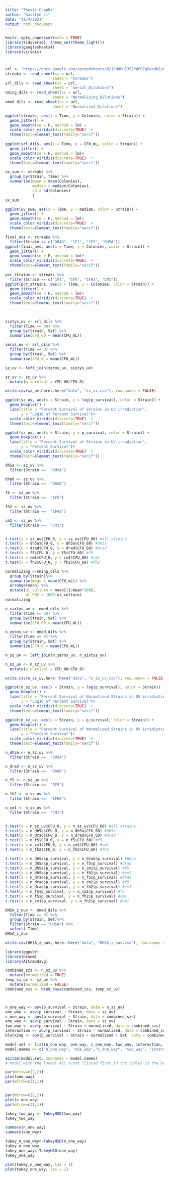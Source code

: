 ```yaml
---
title: "Thesis Graphs"
author: "Kaitlyn Li"
date: "11/4/2021"
output: html_document
---
```


```r
knitr::opts_chunk$set(echo = TRUE)
library(tidyverse); theme_set(theme_light())
library(googlesheets4)
library(viridis)
```

#
```r
url <- "https://docs.google.com/spreadsheets/d/1JN0UHSJSlPWP07gGkodhEuOzFkuukClbuDjI7rDcokc/edit?usp=sharing"
streaks <- read_sheet(ss = url,
                     sheet = "Streaks")
srl_dils <- read_sheet(ss = url,
                     sheet = "Serial_Dilutions")
nming_dils <- read_sheet(ss = url,
                     sheet = "Normalizing_Dilutions")
nmed_dils <- read_sheet(ss = url,
                     sheet = "Normalized_Dilutions")

```

```r
ggplot(streaks, aes(x = Time, y = Colonies, color = Strain)) +
  geom_jitter() +
  geom_smooth(se = F, method = lm) +
  scale_color_viridis(discrete=TRUE)  +
  theme(text=element_text(family="serif"))
  
ggplot(srl_dils, aes(x = Time, y = CFU_mL, color = Strain)) +
  geom_jitter() +
  geom_smooth(se = F, method = lm)+
  scale_color_viridis(discrete=TRUE)  +
  theme(text=element_text(family="serif"))
```

```r
uv_sum <- streaks %>%
  group_by(Strain, Time) %>%
  summarise(mean = mean(Colonies),
            median = median(Colonies),
            sd = sd(Colonies)
            )
uv_sum
```
```r
ggplot(uv_sum, aes(x = Time, y = median, color = Strain)) +
  geom_jitter() +
  geom_smooth(se = F, method = lm)+
  scale_color_viridis(discrete=TRUE)  +
  theme(text=element_text(family="serif"))
```
```r
final_uvs <- streaks %>%
  filter(Strain == c("DRAD", "1F1", "1F5", "DH5A"))
ggplot(final_uvs, aes(x = Time, y = Colonies, color = Strain)) +
  geom_jitter() +
  geom_smooth(se = F, method = lm)+
  scale_color_viridis(discrete=TRUE)  +
  theme(text=element_text(family="serif"))
  
pcr_strains <- streaks %>%
  filter(Strain == c("1F1", "1F5", "1FH2", "CM1"))
ggplot(pcr_strains, aes(x = Time, y = Colonies, color = Strain)) +
  geom_jitter() +
  geom_smooth(se = F, method = lm)+
  scale_color_viridis(discrete=TRUE)  +
  theme(text=element_text(family="serif"))
  
  
```



```r
sixtys_uv <- srl_dils %>%
  filter(Time == 60) %>%
  group_by(Strain, Set) %>%
  summarise(CFU_60 = mean(CFU_mL))

zeros_uv <- srl_dils %>%
  filter(Time == 0) %>%
  group_by(Strain, Set) %>%
  summarise(CFU_0 = mean(CFU_mL))

sz_uv <- left_join(zeros_uv, sixtys_uv)

sz_uv <- sz_uv %>%
  mutate(p_survival = CFU_60/CFU_0)

write.csv(sz_uv,here::here("data", "sz_uv.csv"), row.names = FALSE)

ggplot(sz_uv, aes(x = Strain, y = log(p_survival), color = Strain)) +
  geom_boxplot() +
  labs(title = "Percent Survival of Strains in UV irradiation",
       y = "Log10 of Percent Survival")+
  scale_color_viridis(discrete=TRUE)  +
  theme(text=element_text(family="serif"))

ggplot(sz_uv, aes(x = Strain, y = p_survival, color = Strain)) +
  geom_boxplot() +
  labs(title = "Percent Survival of Strains in UV irradiation",
       y = "Percent Survival")+
  scale_color_viridis(discrete=TRUE)  +
  theme(text=element_text(family="serif"))
```

```r
dh5a <- sz_uv %>%
  filter(Strain == 	"DH5A")

drad <- sz_uv %>%
  filter(Strain == 	"DRAD")

f5 <- sz_uv %>%
  filter(Strain == 	"1F5")

fh2 <- sz_uv %>%
  filter(Strain == 	"1FH2")

cm1 <- sz_uv %>%
  filter(Strain == 	"CM1")


t.test(x = sz_uv$CFU_0, y = sz_uv$CFU_60) #all strains
t.test(x = dh5a$CFU_0, y = dh5a$CFU_60) #dh5a
t.test(x = drad$CFU_0, y = drad$CFU_60) #drad
t.test(x = f5$CFU_0, y = f5$CFU_60) #f5
t.test(x = cm1$CFU_0, y = cm1$CFU_60) #cm1
t.test(x = fh2$CFU_0, y = fh2$CFU_60) #fh2
```

```r
normalizing <-nming_dils %>%
  group_by(Strain)%>%
  summarise(mean = mean(CFU_mL)) %>%
  arrange(mean) %>%
  mutate(ul_culture = mean[1]/mean*1000,
         ul_PBS = 1000-ul_culture)
normalizing


```


```r
n_sixtys_uv <- nmed_dils %>%
  filter(Time == 60) %>%
  group_by(Strain, Set) %>%
  summarise(CFU_60 = mean(CFU_mL))

n_zeros_uv <- nmed_dils %>%
  filter(Time == 0) %>%
  group_by(Strain, Set) %>%
  summarise(CFU_0 = mean(CFU_mL))

n_sz_uv <- left_join(n_zeros_uv, n_sixtys_uv)

n_sz_uv <- n_sz_uv %>%
  mutate(p_survival = CFU_60/CFU_0)

write.csv(n_sz_uv,here::here("data", "n_sz_uv.csv"), row.names = FALSE)

ggplot(n_sz_uv, aes(x = Strain, y = log(p_survival), color = Strain)) +
  geom_boxplot() +
  labs(title = "Percent Survival of Normalized Strains in UV irradiation",
       y = "Log10 of Percent Survival")+
  scale_color_viridis(discrete=TRUE)  +
  theme(text=element_text(family="serif"))

ggplot(n_sz_uv, aes(x = Strain, y = p_survival, color = Strain)) +
  geom_boxplot() +
  labs(title = "Percent Survival of Normalized Strains in UV irradiation",
       y = "Percent Survival")+
  scale_color_viridis(discrete=TRUE)  +
  theme(text=element_text(family="serif"))
```

```r
n_dh5a <- n_sz_uv %>%
  filter(Strain == 	"DH5A")

n_drad <- n_sz_uv %>%
  filter(Strain == 	"DRAD")

n_f5 <- n_sz_uv %>%
  filter(Strain == 	"1F5")

n_fh2 <- n_sz_uv %>%
  filter(Strain == 	"1FH2")

n_cm1 <- n_sz_uv %>%
  filter(Strain == 	"CM1")


t.test(x = n_sz_uv$CFU_0, y = n_sz_uv$CFU_60) #all strains
t.test(x = n_dh5a$CFU_0, y = n_dh5a$CFU_60) #dh5a
t.test(x = n_drad$CFU_0, y = n_drad$CFU_60) #drad
t.test(x = n_f5$CFU_0, y = n_f5$CFU_60) #f5
t.test(x = n_cm1$CFU_0, y = n_cm1$CFU_60) #cm1
t.test(x = n_fh2$CFU_0, y = n_fh2$CFU_60) #fh2
```

```r
t.test(x = n_dh5a$p_survival, y = n_drad$p_survival) #dh5a
t.test(x = n_dh5a$p_survival, y = n_f5$p_survival) #drad
t.test(x = n_dh5a$p_survival, y = n_cm1$p_survival) #f5
t.test(x = n_dh5a$p_survival, y = n_fh2$p_survival) #cm1
t.test(x = n_drad$p_survival, y = n_f5$p_survival) #drad
t.test(x = n_drad$p_survival, y = n_cm1$p_survival) #f5
t.test(x = n_drad$p_survival, y = n_fh2$p_survival) #cm1
t.test(x = n_f5$p_survival, y = n_cm1$p_survival) #f5
t.test(x = n_f5$p_survival, y = n_fh2$p_survival) #cm1
t.test(x = n_cm1$p_survival, y = n_fh2$p_survival) #cm1
```


```r
DH5A_z_nuv <- nmed_dils %>%
  filter(Time == 0) %>%
  group_by(Strain, Set)%>%
  filter(Strain == "DH5A") %>%
  select(-Time)
DH5A_z_nuv

write.csv(DH5A_z_nuv, here::here("data", "DH5A_z_nuv.csv"), row.names = FALSE)
```

```r
library(ggpubr)
library(broom)
library(AICcmodavg)

combined_szs <- n_sz_uv %>%
  mutate(normalized = TRUE)
temp_sz_uv <- sz_uv %>%
  mutate(normalized = FALSE)
combined_szs <- bind_rows(combined_szs, temp_sz_uv)



n_one_way <- aov(p_survival ~ Strain, data = n_sz_uv)
one_way <- aov(p_survival ~ Strain, data = sz_uv)
c_one_way <- aov(p_survival ~ Strain, data = combined_szs)
one_way <- aov(p_survival ~ Strain, data = sz_uv)
two_way <- aov(p_survival ~ Strain + normalized, data = combined_szs)
interaction <- aov(p_survival ~ Strain * normalized, data = combined_szs)
blocking <- aov(p_survival ~ Strain + normalized + Set, data = combined_szs)

model.set <- list(n_one_way, one_way, c_one_way, two_way, interaction, blocking)
model.names <- c("n_one_way", "one_way","c_one_way", "two_way", "interaction", "blocking")

aictab(model.set, modnames = model.names)
# model with the lowest AIC score (listed first in the table) is the best fit for the data

par(mfrow=c(2,2))
plot(one_way)
par(mfrow=c(1,1))


par(mfrow=c(2,2))
plot(c_one_way)
par(mfrow=c(1,1))

tukey_two_way <- TukeyHSD(two_way)
tukey_two_way

summary(n_one_way)
summary(one_way)

tukey_n_one_way<-TukeyHSD(n_one_way)
tukey_n_one_way
tukey_one_way<-TukeyHSD(one_way)
tukey_one_way

plot(tukey_n_one_way, las = 1)
plot(tukey_one_way, las = 1)
```

